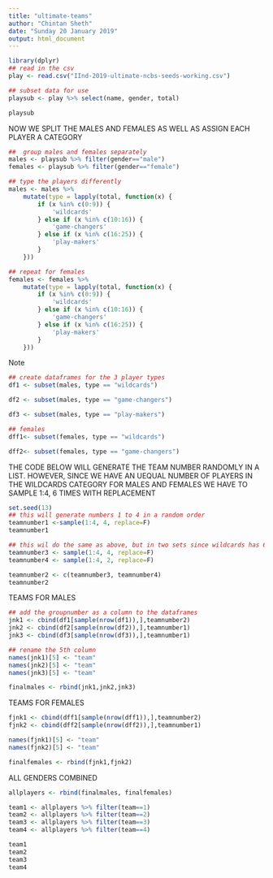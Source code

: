 ```yaml
---
title: "ultimate-teams"
author: "Chintan Sheth"
date: "Sunday 20 January 2019"
output: html_document
---
```


```r
library(dplyr)
## read in the csv
play <- read.csv("IInd-2019-ultimate-ncbs-seeds-working.csv")

## subset data for use
playsub <- play %>% select(name, gender, total)

playsub
```

NOW WE SPLIT THE MALES AND FEMALES AS WELL AS ASSIGN EACH PLAYER A CATEGORY

```r
##  group males and females separately
males <- playsub %>% filter(gender=="male")
females <- playsub %>% filter(gender=="female")

## type the players differently
males <- males %>%
    mutate(type = lapply(total, function(x) {
        if (x %in% c(0:9)) {
            'wildcards'
        } else if (x %in% c(10:16)) {
            'game-changers'
        } else if (x %in% c(16:25)) {
            'play-makers'
        }
    }))

## repeat for females
females <- females %>% 
    mutate(type = lapply(total, function(x) {
        if (x %in% c(0:9)) {
            'wildcards'
        } else if (x %in% c(10:16)) {
            'game-changers'
        } else if (x %in% c(16:25)) {
            'play-makers'
        }
    }))
```

Note 


```r
## create dataframes for the 3 player types
df1 <- subset(males, type == "wildcards")

df2 <- subset(males, type == "game-changers")

df3 <- subset(males, type == "play-makers")

## females 
dff1<- subset(females, type == "wildcards")

dff2<- subset(females, type == "game-changers")


```

THE CODE BELOW WILL GENERATE THE TEAM NUMBER RANDOMLY IN A LIST. HOWEVER, SINCE WE HAVE AN UEQUAL NUMBER OF PLAYERS IN THE WILDCARDS CATEGORY FOR MALES AND FEMALES WE HAVE TO SAMPLE 1:4, 6 TIMES WITH REPLACEMENT

```r

set.seed(13)
## this will generate numbers 1 to 4 in a random order
teamnumber1 <-sample(1:4, 4, replace=F)
teamnumber1

## this wil do the same as above, but in two sets since wildcards has 6 players
teamnumber3 <- sample(1:4, 4, replace=F)
teamnumber4 <- sample(1:4, 2, replace=F)

teamnumber2 <- c(teamnumber3, teamnumber4)
teamnumber2
```

TEAMS FOR MALES
```r
## add the groupnumber as a column to the dataframes
jnk1 <- cbind(df1[sample(nrow(df1)),],teamnumber2)
jnk2 <- cbind(df2[sample(nrow(df2)),],teamnumber1)
jnk3 <- cbind(df3[sample(nrow(df3)),],teamnumber1)

## rename the 5th column
names(jnk1)[5] <- "team"
names(jnk2)[5] <- "team"
names(jnk3)[5] <- "team"

finalmales <- rbind(jnk1,jnk2,jnk3)

```

TEAMS FOR FEMALES

```r
fjnk1 <- cbind(dff1[sample(nrow(dff1)),],teamnumber2)
fjnk2 <- cbind(dff2[sample(nrow(dff2)),],teamnumber1)

names(fjnk1)[5] <- "team"
names(fjnk2)[5] <- "team"

finalfemales <- rbind(fjnk1,fjnk2)

```

ALL GENDERS COMBINED

```r
allplayers <- rbind(finalmales, finalfemales)

team1 <- allplayers %>% filter(team==1)
team2 <- allplayers %>% filter(team==2)
team3 <- allplayers %>% filter(team==3)
team4 <- allplayers %>% filter(team==4)

team1
team2
team3
team4

```